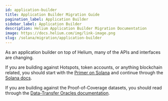 ```yaml
---
id: application-builder
title: Application Builder Migration Guide
pagination_label: Application Builder
sidebar_label: Application Builder
description: Helium Application Builder Migration Documentation
image: https://docs.helium.com/img/link-image.png
slug: /solana/migration/application-builder
---
```



As an application builder on top of Helium, many of the APIs and interfaces are changing.

If you are building against Hotspots, token accounts, or anything blockchain related, you should
start with the [Primer on Solana](/solana/primer) and continue through the
[Solana docs](https://docs.solana.com/).

If you are building against the Proof-of-Coverage datasets, you should read through the
[Data-Transfer Oracles documentation](/oracles/data-transfer-oracles).

